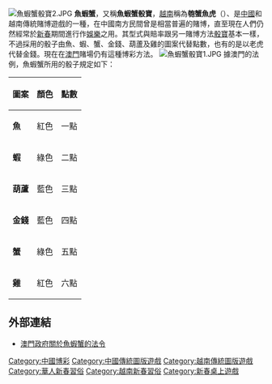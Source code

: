 [[File:魚蝦蟹骰寶2.JPG|thumb]]
'''魚蝦蟹'''，又稱'''魚蝦蟹骰寶'''，[[越南|越南]]稱為'''匏蟹魚虎'''（{{vie|v = '''Bầu cua cá cọp'''|hn='''匏蟹𩵜𧲫'''}}）、是[[中國|中國]]和越南傳統賭博遊戲的一種，在中國南方民間曾是相當普遍的賭博，直至現在人們仍然經常於[[新春|新春]]期間進行作[[娛樂|娛樂]]之用。其型式與賠率跟另一賭博方法[[骰寶|骰寶]]基本一樣，不過採用的骰子由魚、蝦、蟹、金錢、葫蘆及雞的圖案代替點數，也有的是以老虎代替金錢。現在在[[澳門|澳門]]賭場仍有這種博彩方法。
[[File:魚蝦蟹骰寶1.JPG|thumb]]
據澳門的法例，魚蝦蟹所用的骰子規定如下：
{|
!圖案 !! 顏色 !! 點數 
|-
|'''魚'''||  	紅色 || 	一點
|-
|'''蝦'''||	綠色 ||	二點
|-
|'''葫蘆'''|| 	藍色 ||	三點
|-
|'''金錢'''|| 	藍色 ||	四點
|-
|'''蟹'''|| 	綠色 ||五點
|-
|'''雞'''|| 	紅色 ||	六點
|}

==外部連結==
* [https://web.archive.org/web/20070228195034/http://www.imprensa.macau.gov.mo/bo/i/96/07/port21_cn.asp 澳門政府關於魚蝦蟹的法令]

[[Category:中國博彩|Category:中國博彩]]
[[Category:中國傳統圖版遊戲|Category:中國傳統圖版遊戲]]
[[Category:越南傳統圖版遊戲|Category:越南傳統圖版遊戲]]
[[Category:華人新春習俗|Category:華人新春習俗]]
[[Category:越南新春習俗|Category:越南新春習俗]]
[[Category:新春桌上遊戲|Category:新春桌上遊戲]]